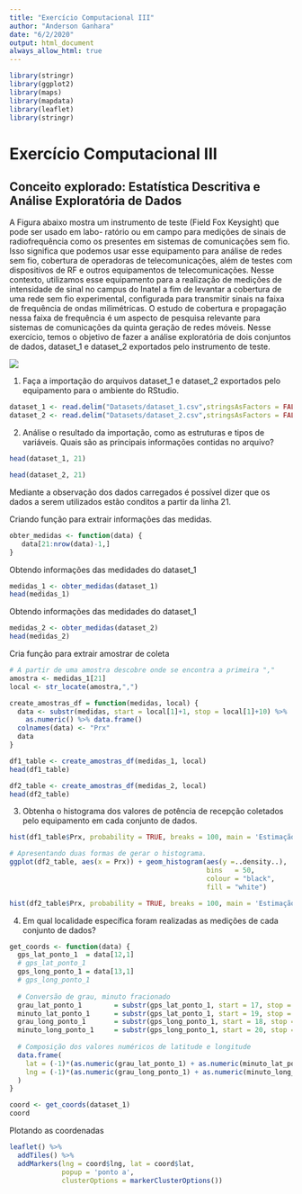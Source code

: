 ```yaml
---
title: "Exercício Computacional III"
author: "Anderson Ganhara"
date: "6/2/2020"
output: html_document
always_allow_html: true
---
```

```r
library(stringr)
library(ggplot2)
library(maps)
library(mapdata)
library(leaflet)
library(stringr)
```

# Exercício Computacional III

## Conceito explorado: Estatística Descritiva e Análise Exploratória de Dados

A Figura abaixo mostra um instrumento de teste (Field Fox Keysight) que pode ser usado em labo-
ratório ou em campo para medições de sinais de radiofrequência como os presentes em sistemas de comunicações sem fio. Isso significa que podemos usar esse equipamento para análise de redes sem
fio, cobertura de operadoras de telecomunicações, além de testes com dispositivos de RF e outros
equipamentos de telecomunicações.
Nesse contexto, utilizamos esse equipamento para a realização de medições de intensidade de sinal no campus do Inatel a fim de levantar a cobertura de uma rede sem fio experimental, configurada para transmitir sinais na faixa de frequência de ondas milimétricas. O estudo de cobertura e propagação nessa faixa de frequência é um aspecto de pesquisa relevante para sistemas de comunicações da quinta geração de redes móveis. Nesse exercício, temos o objetivo de fazer a análise exploratória de dois conjuntos de dados, dataset_1 e dataset_2 exportados pelo instrumento de teste.

![](exercicio_3.png)

1) Faça a importação do arquivos dataset_1 e dataset_2 exportados pelo equipamento para o
ambiente do RStudio.
```r
dataset_1 <- read.delim("Datasets/dataset_1.csv",stringsAsFactors = FALSE)
dataset_2 <- read.delim("Datasets/dataset_2.csv",stringsAsFactors = FALSE)
```

2) Análise o resultado da importação, como as estruturas e tipos de variáveis. Quais são as
principais informações contidas no arquivo?
```r
head(dataset_1, 21)
```

```r
head(dataset_2, 21)
```

Mediante a observação dos dados carregados é possível dizer que os dados a serem utilizados estão conditos a partir da linha 21.

Criando função para extrair informações das medidas.
```r
obter_medidas <- function(data) {
   data[21:nrow(data)-1,]
}
```

Obtendo informações das medidades do dataset_1
```r
medidas_1 <- obter_medidas(dataset_1)
head(medidas_1)
```

Obtendo informações das medidades do dataset_1
```r
medidas_2 <- obter_medidas(dataset_2)
head(medidas_2)
```

Cria função para extrair amostrar de coleta
```r
# A partir de uma amostra descobre onde se encontra a primeira "," 
amostra <- medidas_1[21]
local <- str_locate(amostra,",")

create_amostras_df = function(medidas, local) {
  data <- substr(medidas, start = local[1]+1, stop = local[1]+10) %>% 
    as.numeric() %>% data.frame()
  colnames(data) <- "Prx"
  data
}
```

```r
df1_table <- create_amostras_df(medidas_1, local)
head(df1_table)
```
```r
df2_table <- create_amostras_df(medidas_2, local)
head(df2_table)
```

3) Obtenha o histograma dos valores de potência de recepção coletados pelo equipamento em
cada conjunto de dados.
```r
hist(df1_table$Prx, probability = TRUE, breaks = 100, main = 'Estimação do Histograma df_table1')

```
```r
# Apresentando duas formas de gerar o histograma.
ggplot(df2_table, aes(x = Prx)) + geom_histogram(aes(y =..density..),
                                                 bins   = 50, 
                                                 colour = "black", 
                                                 fill = "white")

hist(df2_table$Prx, probability = TRUE, breaks = 100, main = 'Estimação do Histograma')

```


4) Em qual localidade específica foram realizadas as medições de cada conjunto de dados?

```r
get_coords <- function(data) {
  gps_lat_ponto_1  = data[12,1]
  # gps_lat_ponto_1
  gps_long_ponto_1 = data[13,1]
  # gps_long_ponto_1
  
  # Conversão de grau, minuto fracionado
  grau_lat_ponto_1        = substr(gps_lat_ponto_1, start = 17, stop = 18)
  minuto_lat_ponto_1      = substr(gps_lat_ponto_1, start = 19, stop = 26)
  grau_long_ponto_1       = substr(gps_long_ponto_1, start = 18, stop = 19)
  minuto_long_ponto_1     = substr(gps_long_ponto_1, start = 20, stop = 27)
  
  # Composição dos valores numéricos de latitude e longitude
  data.frame(
    lat = (-1)*(as.numeric(grau_lat_ponto_1) + as.numeric(minuto_lat_ponto_1)/60),
    lng = (-1)*(as.numeric(grau_long_ponto_1) + as.numeric(minuto_long_ponto_1)/60)
  )
}

coord <- get_coords(dataset_1)
coord
```

Plotando as coordenadas
```r
leaflet() %>%
  addTiles() %>%
  addMarkers(lng = coord$lng, lat = coord$lat,
             popup = 'ponto a',
             clusterOptions = markerClusterOptions())
```


